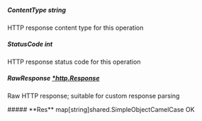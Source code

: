 
##### **ContentType** string
HTTP response content type for this operation

##### **StatusCode** int
HTTP response status code for this operation

##### **RawResponse** [*http.Response](https://pkg.go.dev/net/http#Response)
Raw HTTP response; suitable for custom response parsing

<Collapsible>
    ##### **Res** map[string]shared.SimpleObjectCamelCase
    OK
    <Collapsible.Break/>
    <SimpleObjectCamelCase/>
</Collapsible>

